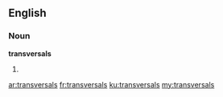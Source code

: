 ==English==

===Noun===
'''transversals'''

# {{plural of|[[transversal]]}}

[[ar:transversals]]
[[fr:transversals]]
[[ku:transversals]]
[[my:transversals]]